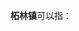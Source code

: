 '''柘林镇'''可以指：
{{PRC admin/disambig|31/01/20/118/000|36/04/25/110/000|44/51/22/122/000}}
{{disambig|cat=三字中国镇名消歧义}}